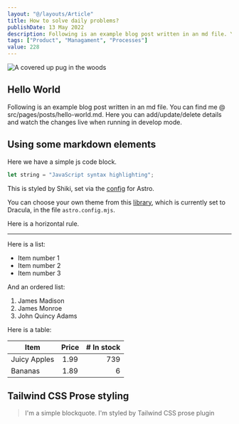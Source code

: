 ```yaml
---
layout: "@/layouts/Article"
title: How to solve daily problems?
publishDate: 13 May 2022
description: Following is an example blog post written in an md file. You can find me @ src/pages/posts/hello-world.md. Here you can add/update/delete details and watch the changes live when running in develop mode.
tags: ["Product", "Managament", "Processes"]
value: 228
---
```




<img class="articleMainImg" src="https://thumbs.dreamstime.com/b/rrabbit-5361563.jpg" alt="A covered up pug in the woods" width={550} height={460}/>

## Hello World

Following is an example blog post written in an md file. You can find me @ src/pages/posts/hello-world.md. Here you can add/update/delete details and watch the changes live when running in develop mode.


## Using some markdown elements

Here we have a simple js code block.

```js
let string = "JavaScript syntax highlighting";
```

This is styled by Shiki, set via the [config](https://docs.astro.build/en/guides/markdown-content/#syntax-highlighting) for Astro.

You can choose your own theme from this [library](https://github.com/shikijs/shiki/blob/main/docs/themes.md#all-themes), which is currently set to Dracula, in the file `astro.config.mjs`.

Here is a horizontal rule.

---

Here is a list:

- Item number 1
- Item number 2
- Item number 3

And an ordered list:

1. James Madison
2. James Monroe
3. John Quincy Adams

Here is a table:

| Item         | Price | # In stock |
| ------------ | :---: | ---------: |
| Juicy Apples | 1.99  |        739 |
| Bananas      | 1.89  |          6 |

## Tailwind CSS Prose styling

> I'm a simple blockquote.
> I'm styled by Tailwind CSS prose plugin
